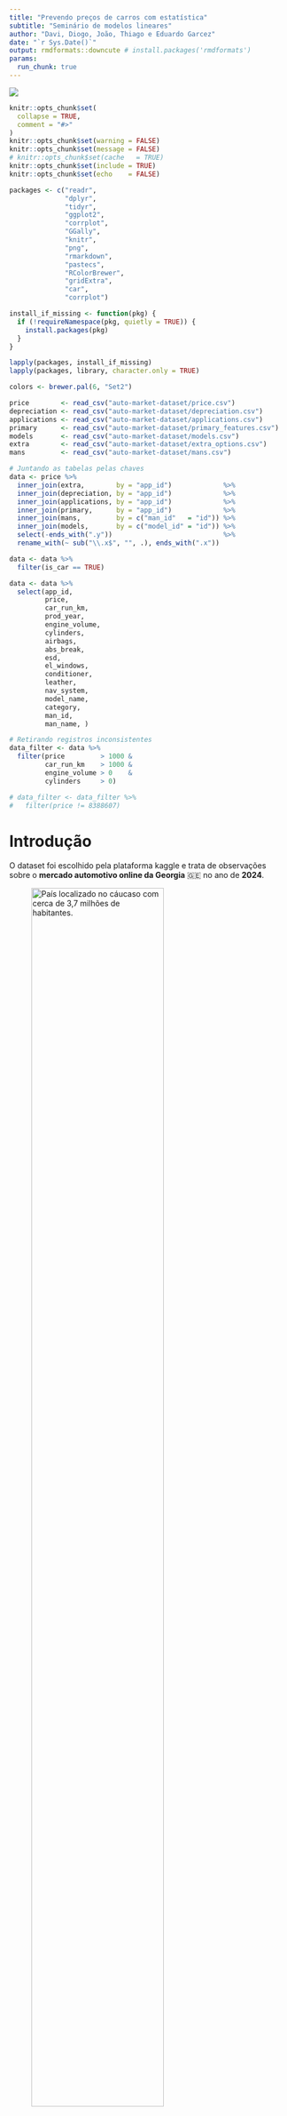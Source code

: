 ```yaml
---
title: "Prevendo preços de carros com estatística"
subtitle: "Seminário de modelos lineares"
author: "Davi, Diogo, João, Thiago e Eduardo Garcez"
date: "`r Sys.Date()`"
output: rmdformats::downcute # install.packages('rmdformats')
params:
  run_chunk: true
---
```


![](images/cars.png)
```r

knitr::opts_chunk$set(
  collapse = TRUE,
  comment = "#>"
)
knitr::opts_chunk$set(warning = FALSE)
knitr::opts_chunk$set(message = FALSE)
# knitr::opts_chunk$set(cache   = TRUE)
knitr::opts_chunk$set(include = TRUE)
knitr::opts_chunk$set(echo    = FALSE)
```

```r

packages <- c("readr",
              "dplyr",
              "tidyr",
              "ggplot2",
              "corrplot",
              "GGally",
              "knitr",
              "png",
              "rmarkdown",
              "pastecs",
              "RColorBrewer",
              "gridExtra",
              "car",
              "corrplot")

install_if_missing <- function(pkg) {
  if (!requireNamespace(pkg, quietly = TRUE)) {
    install.packages(pkg)
  }
}

lapply(packages, install_if_missing)
lapply(packages, library, character.only = TRUE)

colors <- brewer.pal(6, "Set2")
```

```r

price        <- read_csv("auto-market-dataset/price.csv")
depreciation <- read_csv("auto-market-dataset/depreciation.csv")
applications <- read_csv("auto-market-dataset/applications.csv")
primary      <- read_csv("auto-market-dataset/primary_features.csv")
models       <- read_csv("auto-market-dataset/models.csv")
extra        <- read_csv("auto-market-dataset/extra_options.csv")
mans         <- read_csv("auto-market-dataset/mans.csv")

# Juntando as tabelas pelas chaves
data <- price %>%
  inner_join(extra,        by = "app_id")             %>%
  inner_join(depreciation, by = "app_id")             %>%
  inner_join(applications, by = "app_id")             %>%
  inner_join(primary,      by = "app_id")             %>%
  inner_join(mans,         by = c("man_id"   = "id")) %>%
  inner_join(models,       by = c("model_id" = "id")) %>%
  select(-ends_with(".y"))                            %>%
  rename_with(~ sub("\\.x$", "", .), ends_with(".x"))

data <- data %>%
  filter(is_car == TRUE)

data <- data %>%
  select(app_id,
         price,
         car_run_km,
         prod_year,
         engine_volume,
         cylinders,
         airbags,
         abs_break,
         esd,
         el_windows,
         conditioner,
         leather,
         nav_system,
         model_name,
         category,
         man_id,
         man_name, )

# Retirando registros inconsistentes
data_filter <- data %>%
  filter(price         > 1000 &
         car_run_km    > 1000 &
         engine_volume > 0    &
         cylinders     > 0)

# data_filter <- data_filter %>%
#   filter(price != 8388607)
```

# Introdução

O dataset foi escolhido pela plataforma kaggle e trata de observações sobre o **mercado automotivo online da Georgia** 🇬🇪 no ano de **2024**.

![País localizado no cáucaso com cerca de 3,7 milhões de habitantes.](images/georgia_loc.png){width=75%}

Conforme o *schema* apresentado a seguir o dataset apresenta diversos detalhes sobre as vendas, condições do carro e outros detalhes mais específicos.

Para esse trabalho, com o intuito de enfatizar os processos e análises que foram aprendidos na disciplina, tomamos liberdade de manipular o banco fornecido no site e descosiderar variáveis não utilizadas no modelo.

![](images/schema.png)

---

Abaixo também apresentamos uma tabela com as variáveis que escolhemos enfatizar e serão tratadas no modelo linear simulado.

```r

# kable(head(data))
paged_table(head(data))
```

# Explorando o banco de dados

Nos moldes que foram aplicados temos **`r nrow(data_filter)`** registros a serem analisados.

## Estatísticas gerais{.tabset}

---

### Quantitativas

Visão geral de variáveis quantitativas;
```r

aux <- stat.desc(data_filter)
aux <- aux[c(4, 5, 8, 9, 12), c(2:7)]

kable(aux, digits = 2)
```

### Categorias

Principais categorias de carros;
![](images/categories.png)
```r

result <- aggregate(
  price ~ category,
  data = data_filter,
  FUN = function(x) c(count = length(x), mean = mean(x)))

result <- data.frame(
  category   = result$category,
  count      = result$price[, "count"],
  mean_price = result$price[, "mean"]
)

result <- result[order(-result$count), ]

kable(head(result),
      row.names = FALSE)
```

### Montadoras

Montadoras com mais registros;
```r

result <- aggregate(
  price ~ man_name,
  data = data_filter,
  FUN = function(x) c(count = length(x), mean = mean(x)))

result <- data.frame(
  man_name   = result$man_name,
  count      = result$price[, "count"],
  mean_price = result$price[, "mean"]
)

result <- result[order(-result$count), ]

kable(head(result, 10),
      row.names = FALSE)
```

## Representações gráficas{.tabset}

---

### Preço
```r

hist(log(data_filter$price),
     breaks = 30,
     col    = colors[1],
     xlab   = "log(preço)",
     ylab   = "Frequência",
     main   = "Histograma de frequência do log dos preços")
```

### Ano de Fabricação
```r

hist(data_filter$prod_year,
     breaks = 30,
     col    = colors[3],
     xlab   = "Ano de Fabricação",
     ylab   = "Frequência",
     main   = "Histograma de frequência do ano de fabricação")
```

### Características específicas
```r

data_factor <- data_filter %>%
  select(esd, el_windows, abs_break, conditioner, nav_system) %>%
  mutate(across(everything(),
                as.factor)) %>%
  pivot_longer(cols      = everything(),
               names_to  = "feature",
               values_to = "presence")

ggplot(data_factor, aes(x = feature, fill = presence)) +
  geom_bar(position = "fill") +
  labs(title = "Proporção da presença de características",
       x     = "",
       y     = "",
       fill  = "") +
  scale_fill_manual(values = c(colors[3], colors[6]),
                    labels = c("Não Possui", "Possui")) +
  theme_minimal()
```

## Equação do modelo linear

A equação do modelo linear é dada por:

$$
\text{price} = \beta_0 + \beta_1 \cdot \text{car_run_km} + \beta_2 \cdot \text{prod_year} + \beta_3 \cdot \text{engine_volume} + \beta_4 \cdot \text{cylinders} + \beta_5 \cdot \text{airbags} + \beta_6 \cdot \text{abs_break} + \beta_7 \cdot \text{esd} + \beta_8 \cdot \text{el_windows} + \beta_9 \cdot \text{conditioner} + \beta_10 \cdot \text{leather} + \beta_11 \cdot \text{nav_system}
$$

```r

model_filter <- lm(price ~ car_run_km
                  + prod_year
                  + engine_volume
                  + cylinders
                  + airbags
                  + abs_break
                  + esd
                  + el_windows
                  + conditioner
                  + leather
                  + nav_system, data = data_filter)

summary(model_filter)
```

Apenas algumas variáveis apresentaram significância no modelo. Assim, o próximo modelo será construído excluindo as variáveis com p-valor maior que 0,05

```r
model_filter <- lm(price ~ car_run_km
                  + prod_year
                  + engine_volume
                  + cylinders
                  + airbags
                  + abs_break
                  + nav_system, data = data_filter)

summary(model_filter)
```

## Interpretação dos Coeficientes

$$
\text{price} = \beta_0 + \beta_1 \cdot \text{car_run_km} + \beta_2 \cdot \text{prod_year} + \beta_3 \cdot \text{engine_volume} + \beta_4 \cdot \text{cylinders} + \beta_5 \cdot \text{airbags} + \beta_6 \cdot \text{abs_break}  + \beta_7 \cdot \text{nav_system}
$$

- $\beta_0$ (intercept) nos indica que o valor esperado quando do veículo quando todas variáveis independentes são iguais a zero. Logo o beta_0 não tem interpretação prática pois o ano de produção não pode ser 0.

- ***car_run_km*** (Quilometragem): Para cada quilômetro adicional rodado, o preço do veículo diminuí em média -0.02 unidades monetárias, mantendo todas as outras variáveis constantes.

- ***prod_year*** (Ano de produção): Para cada ano adicional de produção, o preço do veículo aumenta em média 634.40 unidades monetárias, mantendo todas as outras variáveis constantes.

- ***engine_volume*** (volume do motor) : Para cada unidade adicional no volume do motor, o preço do veículo aumenta em média 2.47 unidades monetárias, mantendo todas as outras variáveis constantes.

- ***cylinders*** (cilindro adicional):  Para cada cilindro adicional, o preço do veículo aumenta em média 1682.0 unidades monetárias, mantendo todas as outras variáveis constantes.

- ***airbags*** Para cada airbags, o preço do veículo diminui em média -423.1 unidades monetárias, mantendo todas as outras variáveis constantes.

- ***abs_break*** (Sistema de freio)  Para presença de ABS, o aumento esperado na variável resposta é 1905 unidades monetárias, mantendo todas as outras variáveis constantes.

- ***nav_system*** (Sistema de navegação) Para presença de Sistema de navegação, o aumento esperado na variável resposta é 1389 unidades monetárias, mantendo todas as outras variáveis constantes.

## Interpretação do teste F

**F-statistic**: 248.9 \
**p-valor**: < 2.2e-16 \
**Adjusted R-squared**: 0.03107

- **F-statistic**: O valor de 248.9 indica que a variabilidade explicada pelo modelo é significativamente maior do que a variabilidade não explicada. Em outras palavras, o modelo como um todo é significativo.

- **p-valo**r: O p-valor é extremamente pequeno (< 2.2e-16), o que significa que a probabilidade de observar um valor de F tão extremo, ou mais extremo, sob a hipótese nula é praticamente zero.

- **Adjusted R-squared**: Apenas cerca de 3.1% da variabilidade dos dados observados é explicada pelo modelo ajustado.

- **Conclusão**:
  Apesar do modelo ser estatisticamente significativo como um todo, com um p-valor extremamente pequeno (< 2.2e-16), sua capacidade explicativa é muito limitada, conforme evidenciado pelo $R^2$ ajustado de apenas 3.1%. Isso indica que o modelo consegue explicar apenas uma pequena fração da variabilidade nos preços dos carros.

  Portanto, prosseguiremos com a análise detalhada dos resíduos, buscando identificar possíveis outliers ou padrões que possam estar influenciando negativamente o desempenho do modelo e comprometendo sua capacidade preditiva.

## Voltando a equação...

$$
\text{price} = \beta_0 + \beta_1 \cdot \text{car_run_km} + \beta_2 \cdot \text{prod_year} + \beta_3 \cdot \text{engine_volume} + \beta_4 \cdot \text{cylinders} + \beta_5 \cdot \text{airbags} + \beta_6 \cdot \text{abs_break}  + \beta_7 \cdot \text{nav_system}
$$
Substituindo os valores dos coeficientes estimados, temos:

$$
\begin{align*}
\text{price} = &\ -1,275,000 - 0.02198 \cdot \text{car_run_km} + 634.4 \cdot \text{prod_year} + 2.478 \cdot \text{engine_volume} \\
&+ 1,682 \cdot \text{cylinders} - 423.1 \cdot \text{airbags} + 1,905 \cdot \text{abs_break} + 1,389 \cdot \text{nav_system}
\end{align*}
$$

## Multicolinearidade
Outliers podem distorcer as relações entre variáveis, afetando correlações e métricas como o VIF, o que pode dar uma falsa impressão da gravidade da multicolinearidade. Para minimizar esses efeitos, analisamos a multicolinearidade tanto na escala original quanto na logarítmica, já que a transformação logarítmica ajuda a estabilizar a variância e reduzir a influência de valores extremos.

### Escala original
```r
data_filter <- data_filter %>%
  select(price,
         nav_system,
         car_run_km,
         prod_year,
         cylinders,
         airbags,
         abs_break,
         engine_volume)

corrplot(cor(data_filter), method="number", order="hclust", addrect=2, diag=F)
```

```r
vif_values <- vif(model_filter)
kable(vif_values, col.names = c("VIF"))
```

Com base nas correlações moderadas entre algumas variáveis explicativas e os baixos valores de VIF (entre 1 e 2), evidenciando que a multicolinearidade não é um problema relevante neste modelo, pois, embora algumas variáveis apresentem covariância moderadas entre si, elas não estão redundantes a ponto de inflacionar a variância dos coeficientes.

### Com escala log
```r
data_filter_log <- data_filter %>%
  mutate(across(where(is.numeric), ~ ifelse(. > 0, log(.), .)))

corrplot(cor(data_filter_log, use = "complete.obs"),
         method = "number",
         order = "hclust",
         addrect = 2,
         diag = FALSE)
```

```r
model_filter_log <- lm(price ~ nav_system + car_run_km + prod_year + cylinders + airbags + abs_break + engine_volume,
                       data = data_filter_log)

vif_values_log <- vif(model_filter_log)

kable(data.frame(Variáveis = names(vif_values_log), VIF = vif_values_log), col.names = c("Variável", "VIF"))
```

Mesmo ao aplicar a transformação logarítmica, os valores do VIF permaneceram baixos, indicando que a multicolinearidade não é um problema relevante neste modelo.

## Análise de resíduos



## Transformação em log escala


```r
model_log <- lm(log(price) ~ car_run_km
                  + prod_year
                  + cylinders
                  + airbags
                  + abs_break
                + nav_system,
                data = data_filter)


summary(model_log)
```
